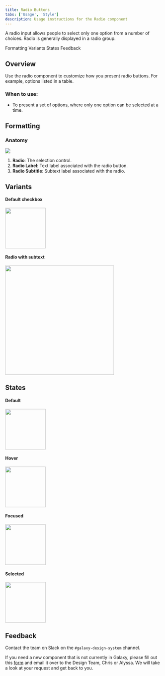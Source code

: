 ```yaml
---
title: Radio Buttons
tabs: ['Usage', 'Style']
description: Usage instructions for the Radio component
---
```


<PageDescription>

A radio input allows people to select only one option from a number of choices. Radio is generally displayed in a radio group.

</PageDescription>

<AnchorLinks>

<AnchorLink>Formatting</AnchorLink>
<AnchorLink>Variants</AnchorLink>
<AnchorLink>States</AnchorLink>
<AnchorLink>Feedback</AnchorLink>

</AnchorLinks>

## Overview

Use the radio component to customize how you present radio buttons. For example, options listed in a table.

### When to use:

- To present a set of options, where only one option can be selected at a time.

## Formatting

### Anatomy

<Row>
<Column colLg={10}>

<img src="https://res.cloudinary.com/dgcfg5cwe/image/upload/v1644711714/radio-anatomy_mljdpd.svg"></img>

</Column>
</Row>


1. **Radio**: The selection control.
2. **Radio Label**: Text label associated with the radio button.
3. **Radio Subtitle**: Subtext label associated with the radio.

## Variants

#### Default checkbox 

<Row>
<Column colLg={8}>

<img src="https://res.cloudinary.com/dgcfg5cwe/image/upload/v1644712134/Radio-default_vqaxxj.png" style="width: 130px;"></img>

</Column>
</Row>

#### Radio with subtext

<Row>
<Column colLg={8} style="padding-right: 0px;">

<img src="https://res.cloudinary.com/dgcfg5cwe/image/upload/v1644712202/Radio-subtext_isn1v6.png" style="width: 350px;"></img>

</Column>
</Row>

## States

#### Default

<Row>
<Column colLg={8} style="padding-right: 0px;">

<img src="https://res.cloudinary.com/dgcfg5cwe/image/upload/v1644712134/Radio-default_vqaxxj.png" style="width: 130px;"></img>

</Column>
</Row>

#### Hover 

<Row>
<Column colLg={8} style="padding-right: 0px;">

<img src="https://res.cloudinary.com/dgcfg5cwe/image/upload/v1644712134/Radio-default_vqaxxj.png" style="width: 130px;"></img>

</Column>
</Row>

#### Focused

<Row>
<Column colLg={8}>

<img src="https://res.cloudinary.com/dgcfg5cwe/image/upload/v1644712081/Radio-focus_uippqv.png" style="width: 130px;"></img>

</Column>
</Row>

#### Selected

<Row>
<Column colLg={8} style="padding-right: 0px;">

<img src="https://res.cloudinary.com/dgcfg5cwe/image/upload/v1644712081/Radio-selected_mna7ib.png" style="width: 130px;"></img>

</Column>
</Row>

## Feedback

Contact the team on Slack on the ```#galaxy-design-system``` channel. 

If you need a new component that is not currently in Galaxy, please fill out this <a href="https://docs.google.com/document/d/1heu6QMCxnE8Hnu1AtyucOzcduhUYSyDmg5SEj05Rqb0/edit">form</a> and email it over to the Design Team, Chris or Alyssa. We will take a look at your request and get back to you.
